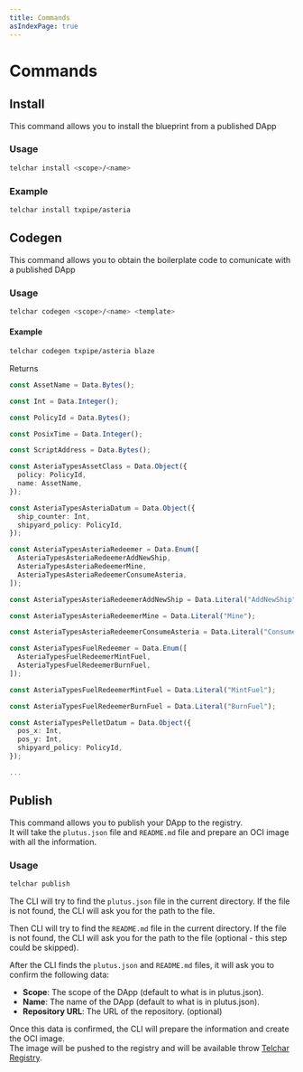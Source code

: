```yaml
---
title: Commands
asIndexPage: true
---
```


# Commands

## Install

This command allows you to install the blueprint from a published DApp

### Usage

```sh
telchar install <scope>/<name>
```

### Example

```sh
telchar install txpipe/asteria
```

## Codegen

This command allows you to obtain the boilerplate code to comunicate with a published DApp

### Usage

```sh
telchar codegen <scope>/<name> <template>
```

#### Example

```sh
telchar codegen txpipe/asteria blaze
```

Returns
```ts
const AssetName = Data.Bytes();

const Int = Data.Integer();

const PolicyId = Data.Bytes();

const PosixTime = Data.Integer();

const ScriptAddress = Data.Bytes();

const AsteriaTypesAssetClass = Data.Object({
  policy: PolicyId,
  name: AssetName,
});

const AsteriaTypesAsteriaDatum = Data.Object({
  ship_counter: Int,
  shipyard_policy: PolicyId,
});

const AsteriaTypesAsteriaRedeemer = Data.Enum([
  AsteriaTypesAsteriaRedeemerAddNewShip,
  AsteriaTypesAsteriaRedeemerMine,
  AsteriaTypesAsteriaRedeemerConsumeAsteria,
]);

const AsteriaTypesAsteriaRedeemerAddNewShip = Data.Literal("AddNewShip");

const AsteriaTypesAsteriaRedeemerMine = Data.Literal("Mine");

const AsteriaTypesAsteriaRedeemerConsumeAsteria = Data.Literal("ConsumeAsteria");

const AsteriaTypesFuelRedeemer = Data.Enum([
  AsteriaTypesFuelRedeemerMintFuel,
  AsteriaTypesFuelRedeemerBurnFuel,
]);

const AsteriaTypesFuelRedeemerMintFuel = Data.Literal("MintFuel");

const AsteriaTypesFuelRedeemerBurnFuel = Data.Literal("BurnFuel");

const AsteriaTypesPelletDatum = Data.Object({
  pos_x: Int,
  pos_y: Int,
  shipyard_policy: PolicyId,
});

...
```

## Publish

This command allows you to publish your DApp to the registry.<br/>
It will take the `plutus.json` file and `README.md` file and prepare an OCI image with all the information.

### Usage
```sh
telchar publish
```

The CLI will try to find the `plutus.json` file in the current directory.
If the file is not found, the CLI will ask you for the path to the file.

Then CLI will try to find the `README.md` file in the current directory.
If the file is not found, the CLI will ask you for the path to the file (optional - this step could be skipped).

After the CLI finds the `plutus.json` and `README.md` files, it will ask you to confirm the following data:
- **Scope**: The scope of the DApp (default to what is in plutus.json).
- **Name**: The name of the DApp (default to what is in plutus.json).
- **Repository URL**: The URL of the repository. (optional)

Once this data is confirmed, the CLI will prepare the information and create the OCI image.<br/>
The image will be pushed to the registry and will be available throw [Telchar Registry](https://registry.telchar.sh).